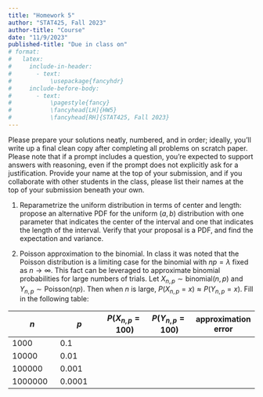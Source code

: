 ```yaml
---
title: "Homework 5"
author: "STAT425, Fall 2023"
author-title: "Course"
date: "11/9/2023"
published-title: "Due in class on"
# format: 
#   latex:
#     include-in-header: 
#       - text: 
#           \usepackage{fancyhdr}
#     include-before-body:
#       - text:
#           \pagestyle{fancy}
#           \fancyhead[LH]{HW5}
#           \fancyhead[RH]{STAT425, Fall 2023}
---
```


Please prepare your solutions neatly, numbered, and in order; ideally, you'll write up a final clean copy after completing all problems on scratch paper. Please note that if a prompt includes a question, you're expected to support answers with reasoning, even if the prompt does not explicitly ask for a justification. Provide your name at the top of your submission, and if you collaborate with other students in the class, please list their names at the top of your submission beneath your own.

1.  Reparametrize the uniform distribution in terms of center and length: propose an alternative PDF for the uniform $(a, b)$ distribution with one parameter that indicates the center of the interval and one that indicates the length of the interval. Verify that your proposal is a PDF, and find the expectation and variance.

2.  Poisson approximation to the binomial. In class it was noted that the Poisson distribution is a limiting case for the binomial with $np = \lambda$ fixed as $n \rightarrow \infty$. This fact can be leveraged to approximate binomial probabilities for large numbers of trials. Let $X_{n, p} \sim \text{binomial}(n, p)$ and $Y_{n, p} \sim \text{Poisson}(np)$. Then when $n$ is large, $P(X_{n, p} = x) \approx P(Y_{n, p} = x)$. Fill in the following table:

| $n$    | $p$   | $P(X_{n, p} = 100)$ | $P(Y_{n, p} = 100)$ | approximation error |
|---------------|---------------|---------------|---------------|---------------|
| 1000   | 0.1   |                     |                     |                     |
| 10000  | 0.01  |                     |                     |                     |
| 100000 | 0.001 |                     |                     |                     |
| 1000000 | 0.0001
